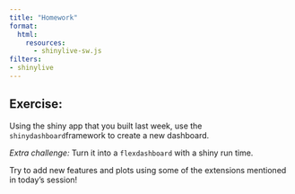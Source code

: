 ```yaml
---
title: "Homework"
format: 
  html:
    resources: 
      - shinylive-sw.js
filters:
- shinylive
---
```



## Exercise:

Using the shiny app that you built last week, use the `shinydashboard`framework to create a new dashboard.

*Extra challenge:* Turn it into a `flexdashboard` with a shiny run time.

Try to add new features and plots using some of the extensions mentioned in today's session!